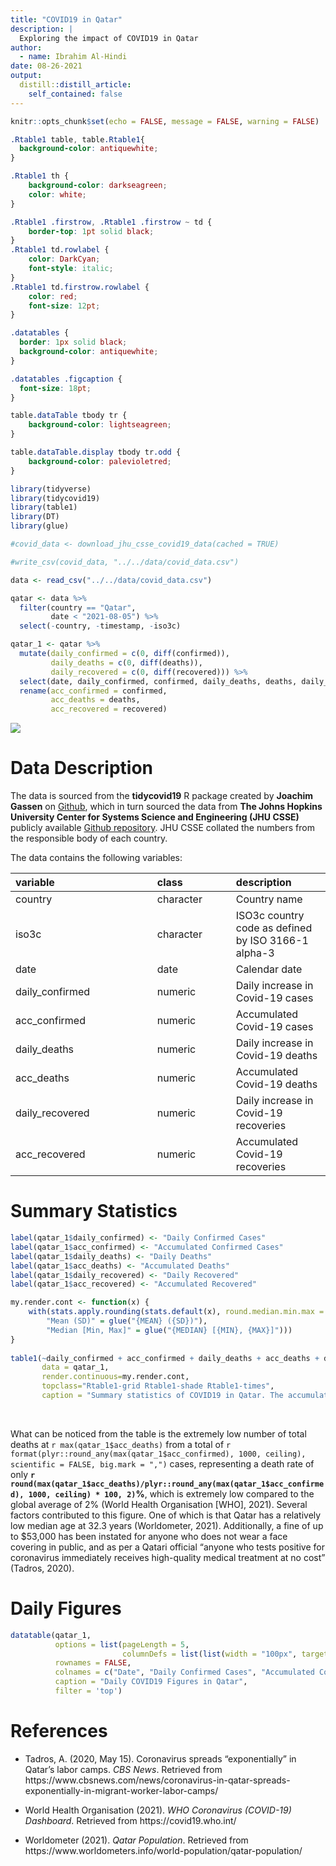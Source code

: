 ```yaml
---
title: "COVID19 in Qatar"
description: |
  Exploring the impact of COVID19 in Qatar
author:
  - name: Ibrahim Al-Hindi
date: 08-26-2021
output:
  distill::distill_article:
    self_contained: false
---
```


```r
knitr::opts_chunk$set(echo = FALSE, message = FALSE, warning = FALSE)
```

```css
.Rtable1 table, table.Rtable1{
  background-color: antiquewhite;
}

.Rtable1 th {
    background-color: darkseagreen;
    color: white;
}

.Rtable1 .firstrow, .Rtable1 .firstrow ~ td {
    border-top: 1pt solid black;
}
.Rtable1 td.rowlabel {
    color: DarkCyan;
    font-style: italic;
}
.Rtable1 td.firstrow.rowlabel {
    color: red;
    font-size: 12pt;
}

.datatables {
  border: 1px solid black;
  background-color: antiquewhite;
}

.datatables .figcaption {
  font-size: 18pt;
}

table.dataTable tbody tr {
    background-color: lightseagreen;
}

table.dataTable.display tbody tr.odd {
    background-color: palevioletred;
}
```


```r
library(tidyverse)
library(tidycovid19)
library(table1)
library(DT)
library(glue)
```


```r
#covid_data <- download_jhu_csse_covid19_data(cached = TRUE)

#write_csv(covid_data, "../../data/covid_data.csv")

data <- read_csv("../../data/covid_data.csv")

qatar <- data %>%
  filter(country == "Qatar",
         date < "2021-08-05") %>%
  select(-country, -timestamp, -iso3c)

qatar_1 <- qatar %>%
  mutate(daily_confirmed = c(0, diff(confirmed)),
         daily_deaths = c(0, diff(deaths)),
         daily_recovered = c(0, diff(recovered))) %>%
  select(date, daily_confirmed, confirmed, daily_deaths, deaths, daily_recovered, recovered) %>%
  rename(acc_confirmed = confirmed,
         acc_deaths = deaths,
         acc_recovered = recovered)

```


 ![](https://www.gettysburgflag.com/media/catalog/product/cache/2/thumbnail/520x416/602f0fa2c1f0d1ba5e241f914e856ff9/q/a/qatar_1.jpg)

# Data Description

The data is sourced from the **tidycovid19** R package created by **Joachim Gassen** on [Github](https://github.com/joachim-gassen/tidycovid19), which in turn sourced the data from **The Johns Hopkins University Center for Systems Science and Engineering (JHU CSSE)** publicly available [Github repository](https://github.com/CSSEGISandData/COVID-19). JHU CSSE collated the numbers from the responsible body of each country.

The data contains the following variables:

|**variable**      |**class** |**description** |
|:-----------------|:---------|:-----------|
|country           |character |Country name |
|iso3c             |character | ISO3c country code as defined by ISO 3166-1 alpha-3 |
|date              |date      | Calendar date |
|daily_confirmed   |numeric   | Daily increase in Covid-19 cases |
|acc_confirmed     |numeric   | Accumulated Covid-19 cases |
|daily_deaths      |numeric   | Daily increase in Covid-19 deaths |
|acc_deaths        |numeric   | Accumulated Covid-19 deaths |
|daily_recovered   |numeric   | Daily increase in Covid-19 recoveries |
|acc_recovered     |numeric   | Accumulated Covid-19 recoveries |


# Summary Statistics

```r

label(qatar_1$daily_confirmed) <- "Daily Confirmed Cases"
label(qatar_1$acc_confirmed) <- "Accumulated Confirmed Cases"
label(qatar_1$daily_deaths) <- "Daily Deaths"
label(qatar_1$acc_deaths) <- "Accumulated Deaths"
label(qatar_1$daily_recovered) <- "Daily Recovered"
label(qatar_1$acc_recovered) <- "Accumulated Recovered"

my.render.cont <- function(x) {
    with(stats.apply.rounding(stats.default(x), round.median.min.max = FALSE), c("",
        "Mean (SD)" = glue("{MEAN} ({SD})"),
        "Median [Min, Max]" = glue("{MEDIAN} [{MIN}, {MAX}]")))
}
  
table1(~daily_confirmed + acc_confirmed + daily_deaths + acc_deaths + daily_recovered + acc_recovered,
       data = qatar_1,
       render.continuous=my.render.cont,
       topclass="Rtable1-grid Rtable1-shade Rtable1-times",
       caption = "Summary statistics of COVID19 in Qatar. The accumulated death rate at 601 is extremely low compared to the number of accumulated cases at 227,000")
```
<br>

What can be noticed from the table is the extremely low number of total deaths at `r max(qatar_1$acc_deaths)` from a total of `r format(plyr::round_any(max(qatar_1$acc_confirmed), 1000, ceiling), scientific = FALSE, big.mark = ",")` cases, representing a death rate of only **`r round(max(qatar_1$acc_deaths)/plyr::round_any(max(qatar_1$acc_confirmed), 1000, ceiling) * 100, 2)`%**, which is extremely low compared to the global average of 2% (World Health Organisation [WHO], 2021). Several factors contributed to this figure. One of which is that Qatar has a relatively low median age at 32.3 years (Worldometer, 2021). Additionally, a fine of up to $53,000 has been instated for anyone who does not wear a face covering in public, and as per a Qatari official "anyone who tests positive for coronavirus immediately receives high-quality medical treatment at no cost" (Tadros, 2020).


# Daily Figures

```r
datatable(qatar_1, 
          options = list(pageLength = 5,
                         columnDefs = list(list(width = "100px", targets = 0))),
          rownames = FALSE,
          colnames = c("Date", "Daily Confirmed Cases", "Accumulated Confirmed Cases", "Daily Deaths", "Accumulated Deaths", "Daily Recovered", "Accumulated Recovered"),
          caption = "Daily COVID19 Figures in Qatar",
          filter = 'top')
```



# References

- Tadros, A. (2020, May 15). Coronavirus spreads "exponentially" in Qatar's labor camps. *CBS News*. Retrieved from https://www.cbsnews.com/news/coronavirus-in-qatar-spreads-exponentially-in-migrant-worker-labor-camps/

- World Health Organisation (2021). *WHO Coronavirus (COVID-19) Dashboard*. Retrieved from https://covid19.who.int/

- Worldometer (2021). *Qatar Population*. Retrieved from https://www.worldometers.info/world-population/qatar-population/






























